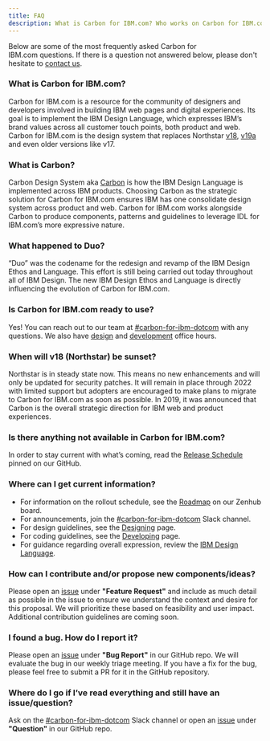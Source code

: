 ```yaml
---
title: FAQ
description: What is Carbon for IBM.com? Who works on Carbon for IBM.com? How can I contribute? Here, we answer some of our frequently asked questions.
---
```


<PageDescription>

Below are some of the most frequently asked Carbon for IBM.com questions. If there is a question not answered below, please don't hesitate to [contact us](https://cognitive-app.slack.com/archives/C2PLX8GQ6).

</PageDescription>

### What is Carbon for IBM.com?

Carbon for IBM.com is a resource for the community of designers and developers involved in building IBM web pages and digital experiences. Its goal is to implement the IBM Design Language, which expresses IBM’s brand values across all customer touch points, both product and web. Carbon for IBM.com is the design system that replaces Northstar [v18](https://www.ibm.com/standards/web/v18/design/), [v19a](https://www.ibm.com/standards/web/v19a-archive/) and even older versions like v17.

### What is Carbon?

Carbon Design System aka [Carbon](https://www.carbondesignsystem.com) is how the IBM Design Language is implemented across IBM products. Choosing Carbon as the strategic solution for Carbon for IBM.com ensures IBM has one consolidate design system across product and web. Carbon for IBM.com works alongside Carbon to produce components, patterns and guidelines to leverage IDL for IBM.com’s more expressive nature.

### What happened to Duo?

“Duo” was the codename for the redesign and revamp of the IBM Design Ethos and Language. This effort is still being carried out today throughout all of IBM Design. The new IBM Design Ethos and Language is directly influencing the evolution of Carbon for IBM.com.

### Is Carbon for IBM.com ready to use?

Yes! You can reach out to our team at [#carbon-for-ibm-dotcom](https://ibm-studios.slack.com/archives/C2PLX8GQ6) with any questions. We also have [design](https://ec.yourlearning.ibm.com/w3/event/10289722) and [development](https://ec.yourlearning.ibm.com/w3/event/10289727) office hours.

### When will v18 (Northstar) be sunset?

Northstar is in steady state now. This means no new enhancements and will only be updated for security patches. It will remain in place through 2022 with limited support but adopters are encouraged to make plans to migrate to Carbon for IBM.com as soon as possible. In 2019, it was announced that Carbon is the overall strategic direction for IBM web and product experiences.

### Is there anything not available in Carbon for IBM.com?

In order to stay current with what’s coming, read the [Release Schedule](https://github.com/carbon-design-system/carbon-for-ibm-dotcom/issues) pinned on our GitHub.

### Where can I get current information?

- For information on the rollout schedule, see the [Roadmap](https://app.zenhub.com/workspaces/carbon-for-ibmcom-5d449f3642eb1962336cbe52/roadmap?invite=true) on our Zenhub board.
- For announcements, join the [#carbon-for-ibm-dotcom](https://ibm-studios.slack.com/archives/C2PLX8GQ6) Slack channel.
- For design guidelines, see the [Designing](https://www.ibm.com/standards/carbon/designing) page.
- For coding guidelines, see the [Developing](https://www.ibm.com/standards/carbon/developing) page.
- For guidance regarding overall expression, review the [IBM Design Language](https://www.ibm.com/design/language/).

### How can I contribute and/or propose new components/ideas?

Please open an [issue](https://github.com/carbon-design-system/carbon-for-ibm-dotcom/issues/new/choose) under **"Feature Request"** and include as much detail as possible in the issue to ensure we understand the context and desire for this proposal. We will prioritize these based on feasibility and user impact. Additional contribution guidelines are coming soon.

### I found a bug. How do I report it?

Please open an [issue](https://github.com/carbon-design-system/carbon-for-ibm-dotcom/issues/new/choose) under **"Bug Report"** in our GitHub repo. We will evaluate the bug in our weekly triage meeting. If you have a fix for the bug, please feel free to submit a PR for it in the GitHub repository.

### Where do I go if I’ve read everything and still have an issue/question?

Ask on the [#carbon-for-ibm-dotcom](https://cognitive-app.slack.com/archives/C2PLX8GQ6) Slack channel or open an [issue](https://github.com/carbon-design-system/carbon-for-ibm-dotcom/issues/new/choose) under **"Question"** in our GitHub repo.
